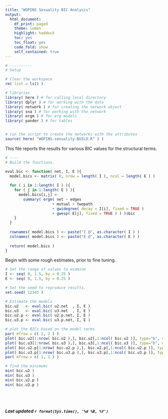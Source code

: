 ```yaml
---
title: "WOPINS Sexuality BIC Analysis"
output: 
  html_document:
    df_print: paged
    theme: lumen
    highlight: haddock
    toc: yes
    toc_float: yes
    code_fold: show
    self_contained: true
---
```


<style>
body {
text-align: justify}
</style>

```r

# ----------
# Setup 

# Clear the workspace
rm( list = ls() )

# libraries
library( here ) # for calling local directory
library( dplyr ) # for working with the data
library( network ) # for creating the network object
library( sna ) # for working with the network
library( ergm ) # for erg models
library( pander ) # for tables


# run the script to create the networks with the attributes
source( here( "WOPINS-sexuality-BUILD.R" ) )

```

This file reports the results for various BIC values for the structural terms.

```r

# ----
# Build the functions.

eval.bic <- function( net, I, E ){
  model.bics <- matrix( 0, nrow = length( I ), ncol = length( E ) )
  
  for ( i in 1:length( I ) ){
    for ( j in 1:length( E ) ){
      model.bics[i,j] <- 
        summary( ergm( net ~ edges
                     + mutual + twopath 
                     + gwidegree( decay = I[i], fixed = TRUE )
                     + gwesp( E[j], fixed = TRUE ) ) )$bic
    }
  }
  
  rownames( model.bics ) <- paste("I @", as.character( I ) )
  colnames( model.bics ) <- paste("E @", as.character( E ) )
  
  return( model.bics )
}

```

Begin with some rough estimates, prior to fine tuning.

```r

# Set the range of values to examine
I <- seq( 0, 1.5, by = 0.25 )
E <- seq( 0, 1.5, by = 0.25 )

```

```r

# Set the seed to reproduce results.
set.seed( 12345 )

# Estimate the models
bic.u2   <- eval.bic( u2.net  , I, E )
bic.u3   <- eval.bic( u3.net  , I, E )
bic.u2.p <- eval.bic( u2.p.net, I, E )
bic.u3.p <- eval.bic( u3.p.net, I, E )

```

```r

# plot the BICs based on the model terms
par( mfrow = c( 2, 2 ) )
plot( bic.u2[1:nrow( bic.u2 ),], bic.u2[,1:ncol( bic.u2 )], type="b", main="BIC for GW terms (u2)", xlab = "gwindegree", ylab = "gwesp")
plot( bic.u3[1:nrow( bic.u3 ),], bic.u3[,1:ncol( bic.u3 )], type="b", main="BIC for GW terms (u3)", xlab = "gwindegree", ylab = "gwesp")
plot( bic.u2.p[1:nrow( bic.u2.p ),], bic.u2.p[,1:ncol( bic.u2.p )], type="b", main="BIC for GW terms (u2.p)", xlab = "gwindegree", ylab = "gwesp")
plot( bic.u3.p[1:nrow( bic.u3.p ),], bic.u3.p[,1:ncol( bic.u3.p )], type="b", main="BIC for GW terms (u3.p)", xlab = "gwindegree", ylab = "gwesp")
par( mfrow = c( 1, 1 ) )

# find the minimums
min( bic.u2 )
min( bic.u3 )
min( bic.u2.p )
min( bic.u3.p )

```

<br>
<br>

###### ***Last updated `r format(Sys.time(), '%d %B, %Y')`***